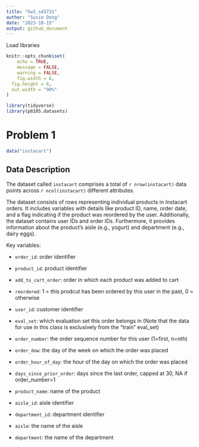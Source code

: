 ```yaml
---
title: "hw3_sd3731"
author: "Susie Dong"
date: "2023-10-15"
output: github_document
---
```


Load libraries

```r
knitr::opts_chunk$set(
	echo = TRUE,
	message = FALSE,
	warning = FALSE,
	fig.width = 8, 
  fig.height = 6,
  out.width = "90%"
)

library(tidyverse)
library(p8105.datasets)
```

# Problem 1

```r
data("instacart")
```
## Data Description

The dataset called `instacart` comprises a total of `r nrow(instacart)` data points across `r ncol(instacart)` different attributes. 

The dataset consists of rows representing individual products in Instacart orders. It includes variables with details like product ID, name, order date, and a flag indicating if the product was reordered by the user. Additionally, the dataset contains user IDs and order IDs. Furthermore, it provides information about the product's aisle (e.g., yogurt) and department (e.g., dairy eggs).

Key variables:  

  - `order_id`: order identifier

  - `product_id`: product identifier

  - `add_to_cart_order`: order in which each product was added to cart 

  - `reordered`: 1 = this prodcut has been ordered by this user in the past, 0 = otherwise

  - `user_id`: customer identifier

  - `eval_set`: which evaluation set this order belongs in (Note that the data for use in this class is exclusively from the “train” eval_set)

  - `order_number`: the order sequence number for this user (1=first, n=nth)

  - `order_dow`: the day of the week on which the order was placed

  - `order_hour_of_day`: the hour of the day on which the order was placed

  - `days_since_prior_order`: days since the last order, capped at 30, NA if order_number=1
    
  - `product_name`: name of the product

  - `aisle_id`: aisle identifier

  - `department_id`: department identifier

  - `aisle`: the name of the aisle

  - `department`: the name of the department
  